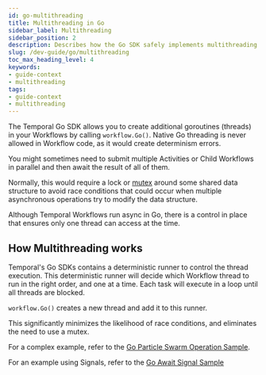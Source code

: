 ```yaml
---
id: go-multithreading
title: Multithreading in Go
sidebar_label: Multithreading
sidebar_position: 2
description: Describes how the Go SDK safely implements multithreading.
slug: /dev-guide/go/multithreading
toc_max_heading_level: 4
keywords:
- guide-context
- multithreading
tags:
- guide-context
- multithreading
---
```


<!-- THIS FILE IS GENERATED. DO NOT EDIT THIS FILE DIRECTLY -->

The Temporal Go SDK allows you to create additional goroutines (threads) in your Workflows by calling `workflow.Go()`. Native Go threading is never allowed in Workflow code, as it would create determinism errors.

You might sometimes need to submit multiple Activities or Child Workflows in parallel and then await the result of all of them.

Normally, this would require a lock or [mutex](https://en.wikipedia.org/wiki/Lock_(computer_science)) around some shared data structure to avoid race conditions that could occur when multiple asynchronous operations try to modify the data structure.

Although Temporal Workflows run async in Go, there is a control in place that ensures only one thread can access at the time.

## How Multithreading works

Temporal's Go SDKs contains a deterministic runner to control the thread execution. This deterministic runner will decide which Workflow thread to run in the right order, and one at a time. Each task will execute in a loop until all threads are blocked.

`workflow.Go()` creates a new thread and add it to this runner.

This significantly minimizes the likelihood of race conditions, and eliminates the need to use a mutex.

For a complex example, refer to the [Go Particle Swarm Operation Sample](https://github.com/temporalio/samples-go/tree/main/pso).

For an example using Signals, refer to the [Go Await Signal Sample](https://github.com/temporalio/samples-go/tree/main/await-signals)

